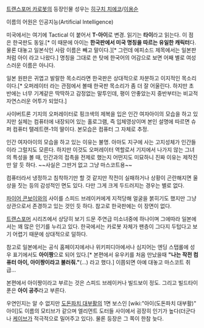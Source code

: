 [[트랜스포머 카로봇]]의 등장인물
성우는 [[히구치 치에코]]/[[이용순]]

이름의 어원은 인공지능(Artificial Intelligence)

미국에서는 여기에 Tactical 이 붙어서 '''T-아이'''로 변경. 읽기는 '''타이'''라고 읽는다. 이 점은 한국판도 동일.[* 이 때문에 아이는 '''한국판에서 미국 명칭을 따르는 유일한 캐릭터'''다. 물론 대놓고 일본식인 사람 이름은 빼고 말이다.][* 그런데 에피소드 제목에서는 일본판처럼 아이 라고 나왔다.] 명칭을 그대로 쓴 탓에 한국어의 어감으로 보면 어째 별로 여성스러운 이름은 아니다.

일본 원판은 귀엽고 발랄한 목소리라면 한국판은 상대적으로 차분하고 이지적인 목소리이다.[* 오퍼레이터 라는 관점에서 볼때 한국판 목소리가 좀 더 잘 어울린다. 하지만 초반에는 너무 기계같은 딱딱하고 감정없는 말투인데, 평이 안좋았는지 중반부터는 비교적 자연스러운 어투가 되었다.]

사이버트론 기지의 오퍼레이터로 핑크색의 제복을 입은 인간 여자아이의 모습을 하고 있지만 실체는 컴퓨터에 내장되어 있는 홀로그램, 즉 입체영상이며 본인 설명에 따르면 슈퍼 컴퓨터 탤레트랜-1의 딸이다. 본모습은 컴퓨터 그 자체로 추정.

인간 여자아이의 모습을 하고 있는 이유는 불명. 아마도 지구에 사는 고지성체가 인간들이라 그럴지도 모른다. 하지만 이것도 오퍼레이터 역할로서 기지에서 나가지 않는 그녀의 특성을 볼 때, 인간과의 접촉을 전제로 했는지 어떤지도 미묘하니 진짜 이유는 제작진만 알 듯 하다. ~~사실은 그딴거 없고 그냥 마스코트용~~

컴퓨터라서 냉정하고 침착하기만 할 것 같지만 작전이 실패하거나 상황이 곤란해지면 울상을 짓는 등의 감성적인 면도 있다. 다만 그게 크게 두드러지는 경우는 별로 없다.

[[파이어 콘보이]]와의 사이를 스피드 브레이커에게 지적당해 얼굴을 붉히기도 했지만 그냥 상관으로서 존경하고 있는 것인 듯 하다. 참고로 한국판에는 이 장면이 없다.

[[트랜스포머]] 시리즈에서 상당히 보기 드문 주연급 미소녀중에 하나이며 그에따라 일본에서는 꽤 많은 인기를 누리고 있다. 한국에서는 카로봇 자체가 팬층이 그다지 두텁다고 보기 어렵기 때문에 상대적으로 덜하다.

참고로 일본에서는 공식 홈페이지에서나 위키피디아에서나 심지어는 엔딩 스탭롤에 성우 표기에서도 '''아이짱'''으로 되어 있다.[* 본편에서 유우키를 처음 만났을때 '''"나는 작전 컴퓨터 아이, 아이짱이라고 불러줘."'''(...) 라고 했다.] 이쯤되면 아예 대놓고 마스코트 취급...

본편에서 아이짱이라고 부르는 것은 스피드 브레이커나 빌드보이 정도. 그리고 빌드타이푼은 '''아이 공주'''라고 부른다.

우연인지는 알 수 없지만 [[도돈파치 대부활]]의 1면 보스인 [wiki:"아이(도돈파치 대부활)" 아이]도 이름의 모티브가 같으며 엘리먼트 도터들 사이에서 굉장히 인기가 높다(더군다나 [[케이브]]가 적극적으로 밀어주고 있다). 물론 등장은 그 쪽이 한참 늦다.

